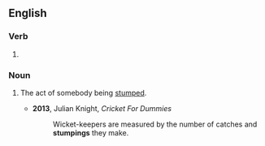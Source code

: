 ==English==

===Verb===
{{head|en|present participle}}

# {{present participle of|stump|lang=en|nocat=1}}

===Noun===
{{en-noun}}

# {{lb|en|cricket}} The act of somebody being [[stump]]ed.
#* '''2013''', Julian Knight, ''Cricket For Dummies''
#*: Wicket-keepers are measured by the number of catches and '''stumpings''' they make.
